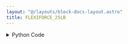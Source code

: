 ```yaml
---
layout: "@/layouts/block-docs-layout.astro"
title: FLEXIFORCE_25LB
---
```



<PythonDocsDisplay docstring={docstring} />

<details>
<summary>Python Code</summary>
```python
from flojoy import flojoy, OrderedPair, DataContainer
from typing import Optional


@flojoy(deps={"pyserial": "3.5"})
def FLEXIFORCE_25LB(
    default: OrderedPair,
    calibration1: float = 0.015,
    calibration2: float = 0.06,
) -> OrderedPair:
    """The Flexiforce node allows you to convert voltages measured with the Phidget Interface Kit into pressures.

    Parameters
    ----------
    Calibration1 : float
        Calibration parameters to convert voltage into pressure.
    calibration2 : float
        Calibration parameters to convert voltage into pressure.
    """

    # Example of a Calibration to convert Voltage into pressions :
    pressions: list[float] = []
    sensor_num = default.x

    pression_i: float = (default.y - calibration1) / calibration2
    pressions.append(pression_i)

    return OrderedPair(sensor_num, pressions)

```
[Find this Flojoy Block on GitHub](https://github.com/flojoy-ai/blocks/blob/main/blocks/IO/ANALOG_SENSORS/PRESSURE_SENSORS/FLEXIFORCE_25LB/FLEXIFORCE_25LB.py)
</details>

## Example

<AppDisplay app={app} blockName="FLEXIFORCE_25LB" client:visible />

